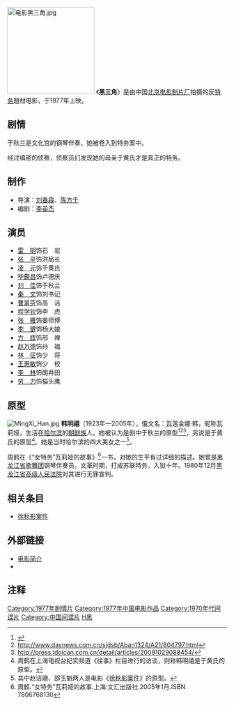 {{expand|time=2010-03-06T14:14:08+00:00}}
[[File:电影黑三角.jpg|200px]]
《'''黑三角'''》是由中国[[北京电影制片厂|北京电影制片厂]]拍摄的反[[特务|特务]]題材电影，于1977年上映。

== 剧情 ==
于秋兰是文化宫的钢琴伴奏，她被卷入到特务案中。

经过缜密的侦察，侦察员们发现她的母亲于黄氏才是真正的特务。
== 制作 ==
*导演：[[刘春霖|刘春霖]]、[[陈方千|陈方千]]
*编剧：[[李英杰|李英杰]]
 
== 演员 ==
*[[雷明|雷　明]]饰石　岩
*[[张平|张　平]]饰洪局长
*[[凌元|凌　元]]饰于黄氏
*[[毕鑑昌|毕鑑昌]]饰卢德庆
*[[刘佳_(1960年)|刘　佳]]饰于秋兰
*[[秦文|秦　文]]饰刘书记
*[[曹翠芬|曹翠芬]]饰高　洁
*[[程学钦|程学钦]]饰李　虎
*[[张雁|张　雁]]饰姜师傅
*[[李健|李　健]]饰杨大娘
*[[方辉|方　辉]]饰邢　禅
*[[赵万德|赵万德]]饰孙　福
*[[林征|林　征]]饰少　将
*[[王惠敏|王惠敏]]饰少　校
*[[李林|李　林]]饰朗井田
*[[劳力|劳　力]]饰猫头鹰　　

== 原型 ==
[[File:MingXi_Han.jpg|right]]
'''韩明禧'''（1923年—2005年），俄文名：瓦莲金娜·韩，昵称瓦莉娅，生活在[[哈尔滨|哈尔滨]]的[[朝鲜族|朝鲜族]]人。她被认为是剧中于秋兰的原型<ref>{{Cite web |url=http://ent.sina.com.cn/x/2006-02-12/0055983019.html |title=存档副本 |accessdate=2009-11-30 |archive-date=2016-03-04 |archive-url=https://web.archive.org/web/20160304142520/http://ent.sina.com.cn/x/2006-02-12/0055983019.html |dead-url=no }}</ref><ref>http://www.daynews.com.cn/sjdsb/Aban1324/A21/804797.html{{dead link|date=2018年5月 |bot=InternetArchiveBot |fix-attempted=yes }}</ref><ref>http://press.idoican.com.cn/detail/articles/20091029088454/{{dead link|date=2018年5月 |bot=InternetArchiveBot |fix-attempted=yes }}</ref>，另说是于黄氏的原型<ref>周鹤在上海电视台纪实频道《往事》栏目进行的访谈，则称韩明禧是于黄氏的原型。</ref>。她是当时哈尔滨的四大美女之一<ref>其中赵洁珊、邵玉魁两人是电影《[[徐秋影案件|徐秋影案件]]》的原型。</ref>。

周鹤在《“女特务”瓦莉娅的故事》<ref>周鹤.“女特务”瓦莉娅的故事.上海:文汇出版社.2005年1月.ISBN 7806768130</ref>一书，对她的生平有过详细的描述。她曾是[[黑龙江省歌舞团|黑龙江省歌舞团]]钢琴伴奏员。文革时期，打成苏联特务，入狱十年。1980年12月[[黑龙江省高级人民法院|黑龙江省高级人民法院]]对其进行无罪宣判。

== 相关条目 ==
*[[徐秋影案件|徐秋影案件]]
==外部链接==
*[http://bk.pplive.com/movie/39786 电影简介]{{Wayback|url=http://bk.pplive.com/movie/39786 |date=20091113051349 }}
*{{豆瓣}}

== 注释 ==
<div class="references-small">
<references />
</div>

{{Chinese film-stub}}
[[Category:1977年剧情片|Category:1977年剧情片]]
[[Category:1977年中国电影作品|Category:1977年中国电影作品]]
[[Category:1970年代间谍片|Category:1970年代间谍片]]
[[Category:中国间谍片|Category:中国间谍片]]
[[Category:北京电影制片厂电影|H黑]]